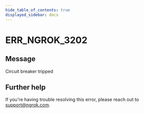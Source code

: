```yaml
---
hide_table_of_contents: true
displayed_sidebar: docs
---
```



# ERR_NGROK_3202

## Message

Circuit breaker tripped

<ErrorDetails error="err_ngrok_3202" />

## Further help

If you're having trouble resolving this error, please reach out to [support@ngrok.com](mailto:support@ngrok.com?subject=Help%20with%20ERR_NGROK_3202).
